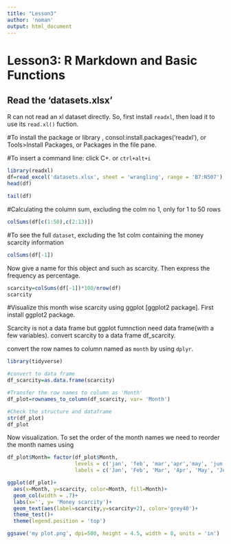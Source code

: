 ```yaml
---
title: "Lesson3"
author: 'noman'
output: html_document
---
```


# Lesson3: R Markdown and Basic Functions

## Read the 'datasets.xlsx'

R can not read an xl dataset directly. So, first install `readxl`, then load it to use its `read.xl()` fuction.

#To install the package or library , consol:install.packages('readxl'), or Tools\>Install Packages, or Packages in the file pane.\

#To insert a command line: click C+. or `ctrl+alt+i`

```r
library(readxl)
df=read_excel('datasets.xlsx', sheet = 'wrangling', range = 'B7:N507')
head(df)


```

```r
tail(df)

```

#Calculating the column sum, excluding the colm no 1, only for 1 to 50 rows

```r
colSums(df[c(1:50),c(2:13)])
```

#To see the full `dataset`, excluding the 1st colm containing the money scarcity information

```r
colSums(df[-1])
```

Now give a name for this object and such as scarcity. Then express the frequency as percentage.

```r
scarcity=colSums(df[-1])*100/nrow(df)
scarcity
```

#Visualize this month wise scarcity using ggplot [ggplot2 package]. First install ggplot2 package.

Scarcity is not a data frame but ggplot fumnction need data frame(with a few variables). convert scarcity to a data frame df_scarcity.

convert the row names to column named as `month` by using `dplyr`.

```r
library(tidyverse)

#convert to data frame
df_scarcity=as.data.frame(scarcity)

#Transfer the row names to column as 'Month'
df_plot=rownames_to_column(df_scarcity, var= 'Month')

#Check the structure and dataframe
str(df_plot)
df_plot
```

Now visualization. To set the order of the month names we need to reorder the month names using

```r
df_plot$Month= factor(df_plot$Month, 
                      levels = c('jan', 'feb', 'mar','apr','may', 'jun', 'jul','aug','sep', 'oct', 'nov', 'dec'),
                      labels = c('Jan', 'Feb', 'Mar', 'Apr', 'May', 'Jun', 'Jul', 'Aug', 'Sep', 'Oct', 'Nov', 'Dec'))


```

```r
ggplot(df_plot)+
  aes(x=Month, y=scarcity, color=Month, fill=Month)+
  geom_col(width = .7)+
  labs(x='', y= 'Money scarcity')+
  geom_text(aes(label=scarcity,y=scarcity+2), color='grey40')+
  theme_test()+
  theme(legend.position = 'top')

ggsave('my plot.png', dpi=500, height = 4.5, width = 8, units = 'in')

```
